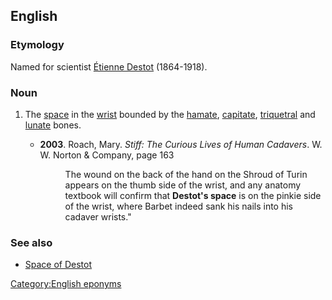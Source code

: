 ==English==

===Etymology===
Named for scientist [[w:Étienne Destot|Étienne Destot]] (1864-1918).

===Noun===
{{en-noun|-|head=[[Destot]]'s [[space]]}}

# {{lb|en|anatomy}} The [[space]] in the [[wrist]] bounded by the [[hamate]], [[capitate]], [[triquetral]] and [[lunate]] bones.
#* '''2003'''. Roach, Mary. ''Stiff: The Curious Lives of Human Cadavers''. W. W. Norton & Company, page 163
#*: The wound on the back of the hand on the Shroud of Turin appears on the thumb side of the wrist, and any anatomy textbook will confirm that '''Destot's space''' is on the pinkie side of the wrist, where Barbet indeed sank his nails into his cadaver wrists."

=== See also ===
* [[Space of Destot]]

[[Category:English eponyms]]